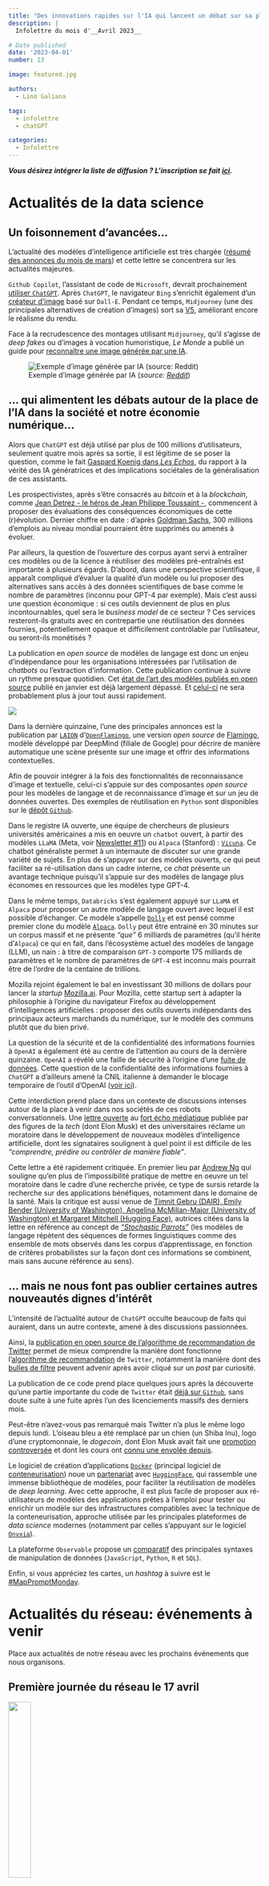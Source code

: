 ```yaml
---
title: "Des innovations rapides sur l'IA qui lancent un débat sur sa place dans la société ; algorithme de recommandation de Twitter"
description: |
  Infolettre du mois d'__Avril 2023__

# Date published
date: '2023-04-01'
number: 13

image: featured.jpg

authors:
  - Lino Galiana

tags:
  - infolettre
  - chatGPT

categories:
  - Infolettre
---
```



:::{.callout-note}

__*Vous désirez intégrer la liste de diffusion ? L'inscription se fait [ici]({{< var signup.form >}}).*__

:::

# Actualités de la data science

## Un foisonnement d'avancées... 

L'actualité des modèles d'intelligence artificielle est très chargée ([résumé des annonces du mois de mars](https://twitter.com/dustinvtran/status/1639159641635717120?t=tUqtzOHFvolL7MJef-M2Cw&s=19)) et cette lettre se concentrera sur les actualités majeures. 

`Github Copilot`, l'assistant de code de `Microsoft`, devrait prochainement [utiliser `ChatGPT`](https://github.blog/2023-03-22-github-copilot-x-the-ai-powered-developer-experience/).
Après `ChatGPT`, le navigateur `Bing` s'enrichit également d'un [créateur d'image](https://www.bing.com/create) basé sur `Dall-E`. 
Pendant ce temps, `Midjourney` (une des principales alternatives de création d'images) sort sa [V5](https://www.lesnumeriques.com/intelligence-artificielle/midjourney-v5-est-disponible-comment-l-utiliser-n208168.html), améliorant encore le réalisme du rendu. 

Face à la recrudescence des montages utilisant `Midjourney`, qu'il s'agisse de _deep fakes_ ou
d'images à vocation humoristique, _Le Monde_ a publié un
guide pour [reconnaître une image générée par une IA](https://www.lemonde.fr/les-decodeurs/article/2023/03/30/comment-reconnaitre-une-image-generee-par-midjourney_6167525_4355770.html#xtor=AL-32280270-%5Bdefault%5D-%5Bios%5D).

![Exemple d'image générée par IA (_source: [Reddit](https://www.reddit.com/r/midjourney/comments/1221l3j/pope_francis_goes_to_space/)_)](https://preview.redd.it/pope-francis-goes-to-space-v0-7e9161rhoypa1.png?width=640&crop=smart&auto=webp&s=75d424b86993ca3b081e4182e774b51b4b6d3bce)


## ... qui alimentent les débats autour de la place de l'IA dans la société et notre économie numérique...

Alors que `ChatGPT` est déjà utilisé par plus de 100 millions d'utilisateurs, seulement quatre mois après sa sortie, il est légitime de se poser la question, comme le fait [Gaspard Koenig dans _Les Echos_](https://www.linkedin.com/posts/gaspard-koenig-36b49647_je-persiste-et-signe-in-les-echos-du-jour-activity-7049265627668078592-Nzm5?utm_source=share&utm_medium=member_desktop), du rapport à la vérité des IA génératrices et des implications sociétales de la généralisation de ces assistants.

Les prospectivistes, après s'être consacrés au _bitcoin_ et à la _blockchain_, comme [Jean Detrez - le héros de Jean Philippe Toussaint -](http://www.leseditionsdeminuit.fr/livre-La_Cl%C3%A9_USB-3304-1-1-0-1.html), commencent à proposer des évaluations des conséquences économiques de cette (r)évolution. Dernier chiffre en date : d'après [Goldman Sachs](https://www.forbes.com/sites/jackkelly/2023/03/31/goldman-sachs-predicts-300-million-jobs-will-be-lost-or-degraded-by-artificial-intelligence/), 300 millions d'emplois au niveau mondial pourraient être supprimés ou amenés à évoluer.

Par ailleurs, la question de l'ouverture des corpus ayant servi à entraîner ces modèles ou de la licence à réutiliser des modèles pré-entraînés est importante à plusieurs égards. D'abord, dans une perspective scientifique, il apparaît compliqué d'évaluer la qualité d'un modèle ou lui proposer des alternatives sans accès à des données scientifiques de base comme le nombre de paramètres (inconnu pour GPT-4 par exemple). Mais c'est aussi une question économique : si ces outils deviennent de plus en plus incontournables, quel sera le _business model_ de ce secteur ? Ces services resteront-ils gratuits avec en contrepartie une réutilisation des données fournies, potentiellement opaque et difficilement contrôlable par l'utilisateur, ou seront-ils monétisés ? 

La publication en _open source_ de modèles de langage est donc un enjeu d'indépendance pour les organisations intéressées par l'utilisation de _chatbots_ ou l'extraction d'information. Cette publication continue à suivre un rythme presque quotidien. Cet [état de l'art des modèles publiés en open source](https://arxiv.org/pdf/2301.04655.pdf) publié en janvier est déjà largement dépassé. Et [celui-ci](https://arxiv.org/pdf/2303.18223.pdf) ne sera probablement plus à jour tout aussi rapidement.

![](featured.jpg){fig-align="center"} 

Dans la dernière quinzaine, l'une des principales annonces est la publication par [`LAION`](https://laion.ai/blog/)
d'[`OpenFlamingo`](https://laion.ai/blog/open-flamingo/), une version _open source_
de [Flamingo](https://www.deepmind.com/blog/tackling-multiple-tasks-with-a-single-visual-language-model),
modèle développé par DeepMind (filiale de Google) pour décrire de manière automatique une scène présente sur une image et offrir des informations contextuelles.

Afin de pouvoir intégrer à la fois des fonctionnalités de reconnaissance d'image et textuelle, 
celui-ci s'appuie sur des composantes _open source_ pour les modèles de langage et 
de reconnaissance d'image et sur un jeu de données ouvertes. Des exemples de réutilisation
en `Python` sont disponibles sur le [dépôt `Github`](https://github.com/mlfoundations/open_flamingo).

Dans le registre IA ouverte, une équipe de chercheurs de plusieurs universités américaines a
mis en oeuvre un `chatbot` ouvert, à partir des modèles `LLaMA` (Meta, voir [Newsletter #11](https://ssphub.netlify.app/infolettre/infolettre_11/))
ou `Alpaca` (Stanford) : [`Vicuna`](https://vicuna.lmsys.org/).
Ce chatbot généraliste permet à un internaute de discuter sur une grande variété de sujets. 
En plus de s'appuyer sur des modèles ouverts, ce qui peut faciliter sa ré-utilisation dans
un cadre interne,
ce _chat_ présente un avantage technique
puisqu'il s'appuie sur des modèles de langage plus économes en ressources que les modèles type GPT-4. 

Dans le même temps, `Databricks` s'est également 
appuyé sur `LLaMA` et `Alpaca` pour proposer 
un autre modèle de langage ouvert avec lequel il est possible 
d'échanger. Ce modèle s'appelle [`Dolly`](https://www.databricks.com/blog/2023/03/24/hello-dolly-democratizing-magic-chatgpt-open-models.html) et est pensé comme premier clone du modèle [`Alpaca`](https://github.com/tatsu-lab/stanford_alpaca).
`Dolly` peut être entrainé en 30 minutes sur un corpus massif et 
ne présente _"que"_ 6 milliards de paramètres (qu'il hérite d'`Alpaca`)
ce qui en fait, dans l'écosystème actuel des modèles de langage (LLM), un nain : à titre de comparaison `GPT-3` comporte 175 milliards de paramètres et
le nombre de paramètres de `GPT-4` est inconnu mais pourrait être de l'ordre de la centaine de trillions. 

Mozilla rejoint également le bal en investissant 30 millions de dollars pour lancer la _startup_ [Mozilla.ai](https://blog.mozilla.org/en/mozilla/introducing-mozilla-ai-investing-in-trustworthy-ai/). Pour Mozilla, cette startup sert à adapter la philosophie à l'origine du navigateur Firefox au développement d'intelligences artificielles : proposer des outils ouverts indépendants des principaux acteurs marchands du numérique, sur le modèle des communs plutôt que du bien privé. 




La question de la sécurité et de la confidentialité des informations
fournies à `OpenAI` a également été au centre de l'attention au cours
de la dernière quinzaine. `OpenAI` a
révélé une faille de sécurité à l'origine d'une [fuite de données](https://twitter.com/OpenAI/status/1639297361729191936?t=j1gdTehqAT8OraZRC34iqg&s=19). 
Cette question de la confidentialité des informations fournies à `ChatGPT` 
a d'ailleurs amené la CNIL italienne à demander le blocage
temporaire de l'outil d'OpenAI ([voir ici](https://www.lefigaro.fr/secteur/high-tech/rgpd-la-cnil-italienne-bloque-temporairement-l-acces-au-robot-conversationnel-chatgpt-20230331)).

Cette interdiction prend place dans un contexte de discussions intenses autour de la place
à venir dans nos sociétés de ces robots conversationnels.
Une [lettre ouverte](https://futureoflife.org/open-letter/pause-giant-ai-experiments/) au [fort écho médiatique](https://www.lemonde.fr/economie/article/2023/03/29/elon-musk-et-des-centaines-d-experts-reclament-une-pause-dans-le-developpement-de-l-ia_6167461_3234.html#xtor=AL-32280270-%5Bdefault%5D-%5Bios%5D) publiée par 
des figures de la _tech_ (dont Elon Musk) et des universitaires réclame 
un moratoire dans le développement de nouveaux modèles d'intelligence
artificielle, dont les signataires soulignent à quel point il est difficile de les _"comprendre, prédire ou contrôler de manière fiable"_.

Cette lettre a été rapidement critiquée. 
En premier lieu par [Andrew Ng](https://twitter.com/AndrewYNg/status/1641121451611947009?t=VyRYGWCjBeOxFOr0-bIJcQ&s=19) qui souligne qu'en plus de l'impossibilité pratique de mettre en oeuvre un tel moratoire dans le cadre d'une recherche privée, ce type de sursis retarde la recherche sur des applications bénéfiques, notamment dans le domaine de la santé.
Mais la critique est aussi venue de [Timnit Gebru (DAIR), Emily Bender (University of Washington), Angelina McMillan-Major (University of Washington) et Margaret Mitchell (Hugging Face)](https://www.dair-institute.org/blog/letter-statement-March2023), autrices citées dans la lettre en référence au concept de _["Stochastic Parrots"](https://dl.acm.org/doi/abs/10.1145/3442188.3445922)_ (les modèles de langage répètent des séquences de formes linguistiques comme des ensemble de mots observés dans les corpus d'apprentissage, en fonction de critères probabilistes sur la façon dont ces informations se combinent, mais sans aucune référence au sens). 

## ... mais ne nous font pas oublier certaines autres nouveautés dignes d'intérêt

L'intensité de l'actualité autour de `ChatGPT` occulte beaucoup de
faits qui auraient, dans un autre contexte, amené à 
des discussions passionnées. 

Ainsi, la [publication en open source de l'algorithme de recommandation de Twitter](https://www.lesechos.fr/tech-medias/medias/elon-musk-ouvre-une-partie-de-twitter-en-open-source-les-annonceurs-mefiants-1921111)
permet de mieux comprendre la manière dont
fonctionne l'[algorithme de recommandation](https://www.theverge.com/2023/3/31/23664849/twitter-releases-algorithm-musk-open-source)
de `Twitter`, notamment la manière dont des [bulles de filtre](https://www.cnil.fr/fr/definition/bulle-de-filtre)
peuvent advenir après avoir cliqué sur un _post_ par curiosité. 

La publication de ce code prend place quelques jours après la découverte qu'une 
partie importante du
code de `Twitter` était [déjà sur `Github`](https://www.theverge.com/2023/3/27/23657928/twitter-source-code-leak-github), sans
doute suite à une fuite après l'un des licenciements massifs des derniers mois. 

Peut-être n'avez-vous pas remarqué mais Twitter n'a plus le même logo depuis lundi. L'oiseau bleu a été remplacé par
un chien (un Shiba Inu), logo d'une cryptomonnaie, le _dogecoin_, dont Elon Musk  avait fait une [promotion controversée](https://gizmodo.com/elon-musk-crypto-dogecoin-tesla-1850293273) et
dont les cours ont [connu une envolée depuis](https://techcrunch.com/2023/04/03/twitters-new-dog-icon-is-sending-dogecoin-sigh-to-the-moon/?guccounter=1&guce_referrer=aHR0cHM6Ly90LmNvLw&guce_referrer_sig=AQAAAJNxrMnEUPBmdQSt0itSK2mkXlYk2q2oU6Xlfk4DvUuTbtY0ycbsOICeiE4h9nfrCDw7vMehvG9RnBo3-AtvTmylVThzobsrraE27Rr-5pKjCdFf6fp97WB-dWGKoIxuYhipoFCua_PzoJG8x1PR5STbJqGbZqXhmos0IdWM26Rr).

Le logiciel de création d'applications [`Docker`](https://fr.wikipedia.org/wiki/Docker_(logiciel)) (principal logiciel de [conteneurisation](https://www.redhat.com/fr/topics/cloud-native-apps/what-is-containerization)) noue un [partenariat](https://www.docker.com/blog/docker-and-hugging-face-partner-to-democratize-ai/) avec [`HuggingFace`](https://huggingface.co/), qui rassemble une immense bibliothèque de modèles,  pour faciliter la réutilisation
de modèles de _deep learning_. Avec cette approche, il est plus facile de proposer
aux ré-utilisateurs de modèles
des applications prêtes à l'emploi
pour tester ou enrichir un modèle sur des infrastructures compatibles 
avec la technique de la conteneurisation, approche utilisée
par les principales plateformes de _data science_ modernes (notamment par celles s'appuyant sur le logiciel [`Onyxia`](https://ssphub.netlify.app/blog/onyxia/)).

La plateforme `Observable` propose
un [comparatif](https://observablehq.com/@observablehq/data-wrangling-translations) des principales syntaxes
de manipulation de données (`JavaScript`, `Python`, `R` et `SQL`). 

Enfin, si vous appréciez les cartes, un _hashtag_ à suivre
est le [#MapPromptMonday](https://twitter.com/hashtag/MapPromptMonday).

# Actualités du réseau: événements à venir

Place aux actualités de notre réseau avec les prochains événements
que nous organisons. 

## Première journée du réseau le 17 avril

![](treso.webp){fig-align="center" width=30%}

Nous rappelons la __journée du réseau le 17 avril, en présentiel__ 📅 ([_Newsletter #12_](https://ssphub.netlify.app/infolettre/infolettre_12/)).
Les places en présentiel sont
presque épuisées, ne tardez pas à vous inscrire !
Si vous désirez tout de même suivre les échanges, inscrivez-vous à la retransmission par Zoom. 

## Les masterclass avec `DataScientest` continuent

Nos cycles de _masterclass_ `datascientest` continuent !
Les cycles parallèles NLP et analyse d'image continuent. 

Au programme: 

- Analyse d'image, niveau confirmé (📅 14 avril, 10h-12h )
- NLP, niveau avancé (📅 12 mai, 10h-12h )
- Analyse d'image, niveau avancé (📅 9 juin, 10h-12h )

Inscription [ici](https://framaforms.org/participation-aux-masterclass-datascientest-2e-serie-1680103227) !


# Actualités du réseau: dernières nouveautés

## Replay "Bonnes pratiques pour la mise en production de projets _data science_" (30 mars)

Le replay de la présentation succincte 
du contenu du cours de l'ENSAE ["Bonnes pratiques pour la mise en production de projets _data science_"](https://ensae-reproductibilite.netlify.app/) ayant eu lieu dans le cadre du programme 10% (voir [_Newsletter #12_](https://ssphub.netlify.app/infolettre/infolettre_12/))
est disponible [sur le site du programme 10%](https://bbb-dinum-scalelite.visio.education.fr/playback/presentation/2.3/871ab1ad6290d683201d2996582dffe96174d9a6-1680176731865). 


## Replay de l'événement autour de l'OCRisation avec Christopher Kermorvant (29 mars)

[Christopher Kermorvant](https://www.linkedin.com/in/christopher-kermorvant-87158b2/?originalSubdomain=fr),
chercheur spécialisé en OCRisation et fondateur de [Teklia](https://teklia.com/),
a proposé au réseau une présentation très pédagogique sur l'extraction de texte 
avec des méthodes de _deep learning_.

A partir de l'exemple de recensements de la fin du XIXe siècle, nous avons
ainsi bénéficié d'une excellente introduction à l'histoire des techniques d'OCRisation
et la manière dont aujourd'hui ces modèles fonctionnent en associant reconnaissance d'image
et analyse textuelle. 

Le replay est [ici](https://ssphub.netlify.app/event/ocrisation-teklia/) !


## Replay de la présentation de la documentation collaborative _Carpentries_ (28 mars)

Kate Burnett-Isaacs, de Statistics Canada, nous a présenté
l'initiative Meta Academy / Carpentries permettant de
construire une documentation francophone de référence
sur `R`, `Python` et `Git` à destination des utilisateurs de données.

Le replay est [ici](https://ssphub.netlify.app/event/presentation-du-projet-meta-academy-carpentries/) !
